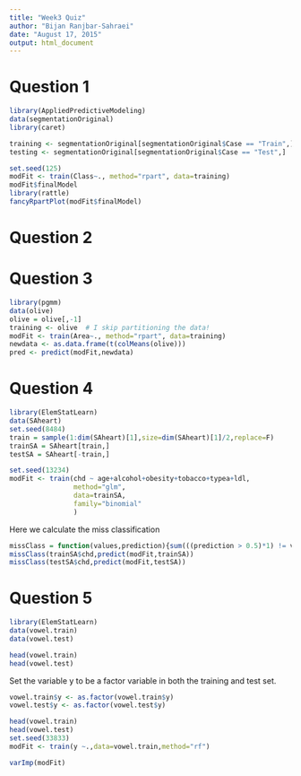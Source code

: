 ```yaml
---
title: "Week3 Quiz"
author: "Bijan Ranjbar-Sahraei"
date: "August 17, 2015"
output: html_document
---
```


# Question 1
```r
library(AppliedPredictiveModeling)
data(segmentationOriginal)
library(caret)

training <- segmentationOriginal[segmentationOriginal$Case == "Train",]
testing <- segmentationOriginal[segmentationOriginal$Case == "Test",]

set.seed(125)
modFit <- train(Class~., method="rpart", data=training) 
modFit$finalModel
library(rattle)
fancyRpartPlot(modFit$finalModel)

```

# Question 2

# Question 3
```r
library(pgmm)
data(olive)
olive = olive[,-1]
training <- olive  # I skip partitioning the data!
modFit <- train(Area~., method="rpart", data=training) 
newdata <- as.data.frame(t(colMeans(olive)))
pred <- predict(modFit,newdata)
```

# Question 4
```r
library(ElemStatLearn)
data(SAheart)
set.seed(8484)
train = sample(1:dim(SAheart)[1],size=dim(SAheart)[1]/2,replace=F)
trainSA = SAheart[train,]
testSA = SAheart[-train,]

set.seed(13234)
modFit <- train(chd ~ age+alcohol+obesity+tobacco+typea+ldl,
                method="glm",  
                data=trainSA,
                family="binomial"
                )
```
Here we calculate the miss classification
```r
missClass = function(values,prediction){sum(((prediction > 0.5)*1) != values)/length(values)}
missClass(trainSA$chd,predict(modFit,trainSA))
missClass(testSA$chd,predict(modFit,testSA))
```

# Question 5
```r
library(ElemStatLearn)
data(vowel.train)
data(vowel.test)

head(vowel.train)
head(vowel.test)
```
Set the variable y to be a factor variable in both the training and test set.

```r
vowel.train$y <- as.factor(vowel.train$y)
vowel.test$y <- as.factor(vowel.test$y)

head(vowel.train)
head(vowel.test)
set.seed(33833)
modFit <- train(y ~.,data=vowel.train,method="rf")

varImp(modFit)

```
